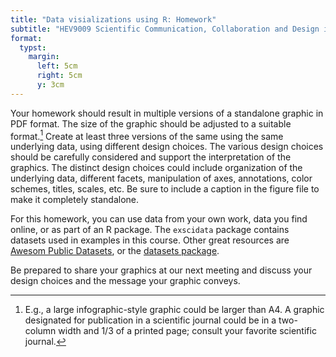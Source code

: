 ```yaml
---
title: "Data visializations using R: Homework"
subtitle: "HEV9009 Scientific Communication, Collaboration and Design in Quantitative Research Using R"
format:
  typst:
    margin:
      left: 5cm
      right: 5cm
      y: 3cm
---
```

Your homework should result in multiple versions of a standalone graphic in PDF format. The size of the graphic should be adjusted to a suitable format.[^format] Create at least three versions of the same using the same underlying data, using different design choices. The various design choices should be carefully considered and support the interpretation of the graphics. The distinct design choices could include organization of the underlying data, different facets, manipulation of axes, annotations, color schemes, titles, scales, etc.
Be sure to include a caption in the figure file to make it completely standalone.

For this homework, you can use data from your own work, data you find online, or as part of an R package. The `exscidata` package contains datasets used in examples in this course. Other great resources are [Awesom Public Datasets](https://github.com/awesomedata/awesome-public-datasets), or the [datasets package](https://stat.ethz.ch/R-manual/R-devel/library/datasets/html/00Index.html).

Be prepared to share your graphics at our next meeting and discuss your design choices and the message your graphic conveys.


[^format]: E.g., a large infographic-style graphic could be larger than A4. A graphic designated for publication in a scientific journal could be in a two-column width and 1/3 of a printed page; consult your favorite scientific journal. 